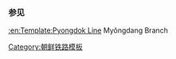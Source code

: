 {{鐵道路線
| 模板名稱 = 明堂线
| 名稱 = [[明堂线]]
| 代表色 = blue
| 背景顏色 = #ffffff
| 車站列表 = [[青龙站 (平壤市)|青龙]] - [[梨岘站|梨岘]] - [[大园站 (平壤市)|大园]] - [[明堂站|明堂]]
}}<noinclude>
===参见===
[[:en:Template:Pyongdok Line]] Myŏngdang Branch
[[Category:朝鲜铁路模板]]
</noinclude>